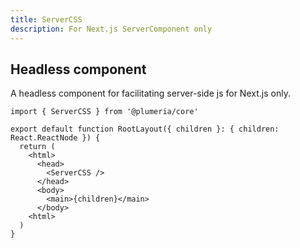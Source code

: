 ```yaml
---
title: ServerCSS
description: For Next.js ServerComponent only
---
```


## Headless component

A headless component for facilitating server-side js for Next.js only.

```tsx title="layout.tsx"
import { ServerCSS } from '@plumeria/core'

export default function RootLayout({ children }: { children: React.ReactNode }) {
  return (
    <html>
      <head>
        <ServerCSS />
      </head>
      <body>
        <main>{children}</main>
      </body>
    <html>
  )
}
```
